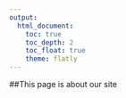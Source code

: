 ```yaml
---
output: 
  html_document:
    toc: true
    toc_depth: 2
    toc_float: true
    theme: flatly
---
```



##This page is about our site 